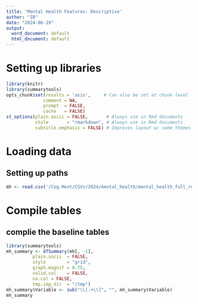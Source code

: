 ```yaml
---
title: 'Mental Health Features: Descriptive'
author: "IB"
date: "2024-06-19"
output:
  word_document: default
  html_document: default
---
```


# Setting up libraries


```r
library(knitr)
library(summarytools)
opts_chunk$set(results = 'asis',     # Can also be set at chunk level
              comment = NA,
              prompt  = FALSE,
              cache   = FALSE)
st_options(plain.ascii = FALSE,       # Always use in Rmd documents
           style       = "rmarkdown", # Always use in Rmd documents
           subtitle.emphasis = FALSE) # Improves layout w/ some themes
```


# Loading data

## Setting up paths


```r
mh <- read.csv('/Cog-Ment/CSVs/2024/mental_health/mental_health_full_renamed.csv')
```

# Compile tables

## complie the baseline tables

```r
library(summarytools)
mh_summary <- dfSummary(mh[, -1], 
          plain.ascii  = FALSE, 
          style        = "grid", 
          graph.magnif = 0.75,
          valid.col    = FALSE,
          na.col = FALSE,
          tmp.img.dir  = "/tmp")
mh_summary$Variable <- sub("\\[.+\\]", "", mh_summary$Variable)
mh_summary
```
